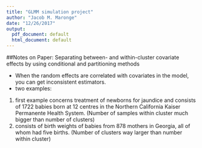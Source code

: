 ```yaml
---
title: "GLMM simulation project"
author: "Jacob M. Maronge"
date: "12/26/2017"
output:
  pdf_document: default
  html_document: default
---
```


##Notes on Paper: Separating between- and within-cluster covariate effects by using conditional and partitioning methods

- When the random effects are correlated with covariates in the model, you can get inconsistent estimators. 
- two examples: 
1. first example concerns treatment of newborns for jaundice and consists of 1722 babies born at 12 centres in the Northern California Kaiser Permanente Health System. (Number of samples within cluster much bigger than number of clusters)
2. consists of birth weights of babies from 878 mothers in Georgia, all of whom had five births. (Number of clusters way larger than number within cluster)
